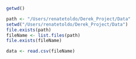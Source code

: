```r
getwd()
```

```r
path <- "/Users/renatetoldo/Derek_Project/Data"
setwd("/Users/renatetoldo/Derek_Project/Data")
file.exists(path)
fileName <- list.files(path)
file.exists(fileName)

data <- read.csv(fileName)
```

